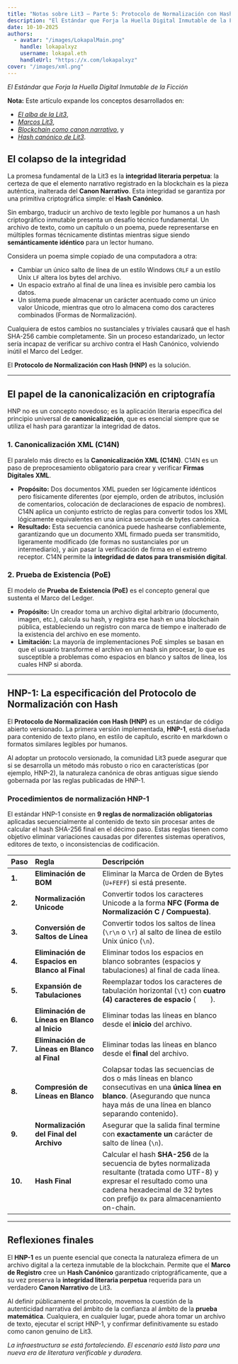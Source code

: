 ```yaml
---
title: "Notas sobre Lit3 — Parte 5: Protocolo de Normalización con Hash"
description: "El Estándar que Forja la Huella Digital Inmutable de la Ficción."
date: 10-10-2025
authors:
  - avatar: "/images/LokapalMain.png"
    handle: lokapalxyz
    username: lokapal.eth
    handleUrl: "https://x.com/lokapalxyz"
cover: "/images/xml.png"
---
```


*El Estándar que Forja la Huella Digital Inmutable de la Ficción*

**Nota:** Este artículo expande los conceptos desarrollados en:
- [*El alba de la Lit3*](https://www.lokapal.xyz/es/thoughtchain/the-dawn-of-lit3),
- [*Marcos Lit3*](https://www.lokapal.xyz/es/thoughtchain/lit3-frameworks),
- [*Blockchain como canon narrativo*](https://www.lokapal.xyz/es/thoughtchain/blockchain-canon), y
- [*Hash canónico de Lit3*](https://www.lokapal.xyz/es/thoughtchain/canonical-hash).

## El colapso de la integridad

La promesa fundamental de la Lit3 es la **integridad literaria perpetua**: la certeza de que el elemento narrativo registrado en la blockchain es la pieza auténtica, inalterada del **Canon Narrativo**. Esta integridad se garantiza por una primitiva criptográfica simple: el **Hash Canónico**.

Sin embargo, traducir un archivo de texto legible por humanos a un hash criptográfico inmutable presenta un desafío técnico fundamental. Un archivo de texto, como un capítulo o un poema, puede representarse en múltiples formas técnicamente distintas mientras sigue siendo **semánticamente idéntico** para un lector humano.

Considera un poema simple copiado de una computadora a otra:

* Cambiar un único salto de línea de un estilo Windows `CRLF` a un estilo Unix `LF` altera los bytes del archivo.
* Un espacio extraño al final de una línea es invisible pero cambia los datos.
* Un sistema puede almacenar un carácter acentuado como un único valor Unicode, mientras que otro lo almacena como dos caracteres combinados (Formas de Normalización).

Cualquiera de estos cambios no sustanciales y triviales causará que el hash SHA-256 cambie completamente. Sin un proceso estandarizado, un lector sería incapaz de verificar su archivo contra el Hash Canónico, volviendo inútil el Marco del Ledger.

El **Protocolo de Normalización con Hash (HNP)** es la solución.

---

## El papel de la canonicalización en criptografía

HNP no es un concepto novedoso; es la aplicación literaria específica del principio universal de **canonicalización**, que es esencial siempre que se utiliza el hash para garantizar la integridad de datos.

### 1. Canonicalización XML (C14N)

El paralelo más directo es la **Canonicalización XML (C14N)**. C14N es un paso de preprocesamiento obligatorio para crear y verificar **Firmas Digitales XML**.

* **Propósito:** Dos documentos XML pueden ser lógicamente idénticos pero físicamente diferentes (por ejemplo, orden de atributos, inclusión de comentarios, colocación de declaraciones de espacio de nombres). C14N aplica un conjunto estricto de reglas para convertir todos los XML lógicamente equivalentes en una única secuencia de bytes canónica.
* **Resultado:** Esta secuencia canónica puede hashearse confiablemente, garantizando que un documento XML firmado pueda ser transmitido, ligeramente modificado (de formas no sustanciales por un intermediario), y aún pasar la verificación de firma en el extremo receptor. C14N permite la **integridad de datos para transmisión digital**.

### 2. Prueba de Existencia (PoE)

El modelo de **Prueba de Existencia (PoE)** es el concepto general que sustenta el Marco del Ledger.

* **Propósito:** Un creador toma un archivo digital arbitrario (documento, imagen, etc.), calcula su hash, y registra ese hash en una blockchain pública, estableciendo un registro con marca de tiempo e inalterado de la existencia del archivo en ese momento.
* **Limitación:** La mayoría de implementaciones PoE simples se basan en que el usuario transforme el archivo en un hash sin procesar, lo que es susceptible a problemas como espacios en blanco y saltos de línea, los cuales HNP si aborda.

---

## HNP-1: La especificación del Protocolo de Normalización con Hash

El **Protocolo de Normalización con Hash (HNP)** es un estándar de código abierto versionado. La primera versión implementada, **HNP-1**, está diseñada para contenido de texto plano, en estilo de capítulo, escrito en markdown o formatos similares legibles por humanos.

Al adoptar un protocolo versionado, la comunidad Lit3 puede asegurar que si se desarrolla un método más robusto o rico en características (por ejemplo, HNP-2), la naturaleza canónica de obras antiguas sigue siendo gobernada por las reglas publicadas de HNP-1.

### Procedimientos de normalización HNP-1

El estándar HNP-1 consiste en **9 reglas de normalización obligatorias** aplicadas secuencialmente al contenido de texto sin procesar antes de calcular el hash SHA-256 final en el décimo paso. Estas reglas tienen como objetivo eliminar variaciones causadas por diferentes sistemas operativos, editores de texto, o inconsistencias de codificación.

| Paso | Regla | Descripción |
| :--- | :--- | :--- |
| **1.** | **Eliminación de BOM** | Eliminar la Marca de Orden de Bytes (`U+FEFF`) si está presente. |
| **2.** | **Normalización Unicode** | Convertir todos los caracteres Unicode a la forma **NFC (Forma de Normalización C / Compuesta)**. |
| **3.** | **Conversión de Saltos de Línea** | Convertir todos los saltos de línea (`\r\n` o `\r`) al salto de línea de estilo Unix único (`\n`). |
| **4.** | **Eliminación de Espacios en Blanco al Final** | Eliminar todos los espacios en blanco sobrantes (espacios y tabulaciones) al final de cada línea. |
| **5.** | **Expansión de Tabulaciones** | Reemplazar todos los caracteres de tabulación horizontal (`\t`) con **cuatro (4) caracteres de espacio** (`    `). |
| **6.** | **Eliminación de Líneas en Blanco al Inicio** | Eliminar todas las líneas en blanco desde el **inicio** del archivo. |
| **7.** | **Eliminación de Líneas en Blanco al Final** | Eliminar todas las líneas en blanco desde el **final** del archivo. |
| **8.** | **Compresión de Líneas en Blanco** | Colapsar todas las secuencias de dos o más líneas en blanco consecutivas en una **única línea en blanco**. (Asegurando que nunca haya más de una línea en blanco separando contenido). |
| **9.** | **Normalización del Final del Archivo** | Asegurar que la salida final termine con **exactamente un** carácter de salto de línea (`\n`). |
| **10.**| **Hash Final** | Calcular el hash **SHA-256** de la secuencia de bytes normalizada resultante (tratada como UTF-8) y expresar el resultado como una cadena hexadecimal de 32 bytes con prefijo `0x` para almacenamiento on-chain. |

---

## Reflexiones finales

El **HNP-1** es un puente esencial que conecta la naturaleza efímera de un archivo digital a la certeza inmutable de la blockchain. Permite que el **Marco de Registro** cree un **Hash Canónico** garantizado criptográficamente, que a su vez preserva la **integridad literaria perpetua** requerida para un verdadero **Canon Narrativo** de Lit3.

Al definir públicamente el protocolo, movemos la cuestión de la autenticidad narrativa del ámbito de la confianza al ámbito de la **prueba matemática**. Cualquiera, en cualquier lugar, puede ahora tomar un archivo de texto, ejecutar el script HNP-1, y confirmar definitivamente su estado como canon genuino de Lit3.

*La infraestructura se está fortaleciendo. El escenario está listo para una nueva era de literatura verificable y duradera.*
